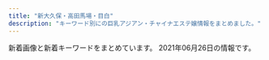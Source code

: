 ```yaml
---
title: "新大久保・高田馬場・目白"
description: "キーワード別にの巨乳アジアン・チャイナエステ嬢情報をまとめました。"
---
```


新着画像と新着キーワードをまとめています。
2021年06月26日の情報です。

<DmmAffiliateIns />
<KeywordTable
  shops={
    [
    {
        "station": "JR\u9ad8\u7530\u99ac\u5834\u99c5",
        "name": "Pretty \uff5e\u30d7\u30ea\u30c6\u30a3\u30fc\uff5e",
        "url": "http://pretty.este.work/",
        "img_links": [
            "http://pretty.este.work/3.jpg",
            "http://pretty.este.work/news.jpg",
            "http://pretty.este.work/sayurin.jpg",
            "http://pretty.este.work/tg.jpg",
            "http://pretty.este.work/4.jpg",
            "http://pretty.este.work/rec2.png",
            "http://pretty.este.work/up.jpg",
            "http://pretty.este.work/int1.png",
            "http://pretty.este.work/head.jpg",
            "http://pretty.este.work/nana.jpg",
            "http://pretty.este.work/staff_t.jpg",
            "http://pretty.este.work/1.jpg",
            "http://pretty.este.work/interior_t.jpg",
            "http://pretty.este.work/2.jpg",
            "http://pretty.este.work/ayumi.jpg",
            "http://pretty.este.work/sakura.jpg",
            "http://pretty.este.work/hana.jpg",
            "http://pretty.este.work/rec1.png"
        ],
        "keywords": {}
    },
    {
        "name": "\u604b",
        "keywords": {},
        "url": "http://tkoi.work/",
        "img_links": [
            "http://tkoi.work/sp/images/tel.jpg",
            "http://tkoi.work/img/koko1.jpg",
            "http://tkoi.work/sp/images/4.jpg",
            "http://tkoi.work/sp/images/footer.png",
            "http://tkoi.work/images/main_top.jpg",
            "http://tkoi.work/images/1.jpg",
            "http://tkoi.work/images/s1.png",
            "http://tkoi.work/images/main_footer.jpg",
            "http://tkoi.work/images/4.jpg",
            "http://tkoi.work/sp/images/head.jpg",
            "http://tkoi.work/images/sys2.png",
            "http://tkoi.work/images/int2.png",
            "http://tkoi.work/images/mobile.jpg",
            "http://tkoi.work/images/staff_t.jpg",
            "http://tkoi.work/images/b3.jpg",
            "http://tkoi.work/images/int1.png",
            "http://tkoi.work/img/mika1.jpg",
            "http://tkoi.work/sp/images/rec2.png",
            "http://tkoi.work/sp/images/ac1.jpg",
            "http://tkoi.work/sp/images/info_t.jpg",
            "http://tkoi.work/sp/img/riri1.jpg",
            "http://tkoi.work/images/b2.jpg",
            "http://tkoi.work/sp/images/newsb.png",
            "http://tkoi.work/images/news.png",
            "http://tkoi.work/sp/images/int2.png",
            "http://tkoi.work/images/ta.jpg",
            "http://tkoi.work/sp/images/staff_t.png",
            "http://tkoi.work/images/3.jpg",
            "http://tkoi.work/images/head.jpg",
            "http://tkoi.work/img/ai1.jpg",
            "http://tkoi.work/sp/img/ai1.jpg",
            "http://tkoi.work/sp/images/rec1.png",
            "http://tkoi.work/images/sm.jpg",
            "http://tkoi.work/sp/images/ac2.png",
            "http://tkoi.work/sp/images/news.jpg",
            "http://tkoi.work/images/b1.jpg",
            "http://tkoi.work/sp/menu/staff.jpg",
            "http://tkoi.work/images/sys1.png",
            "http://tkoi.work/sp/images/sys.png",
            "http://tkoi.work/sp/images/interior_t.png",
            "http://tkoi.work/sp/images/int1.png",
            "http://tkoi.work/images/2.jpg",
            "http://tkoi.work/sp/menu/top.jpg",
            "http://tkoi.work/img/riri1.jpg",
            "http://tkoi.work/sp/images/3.jpg",
            "http://tkoi.work/sp/images/info.png",
            "http://tkoi.work/images/interior_t.jpg",
            "http://tkoi.work/sp/img/koko1.jpg",
            "http://tkoi.work/sp/images/1.jpg",
            "http://tkoi.work/sp/images/2.jpg",
            "http://tkoi.work/sp/img/mika1.jpg"
        ],
        "station": "JR\u9ad8\u7530\u99ac\u5834\u99c5\u65e9\u7a32\u7530\u53e3"
    },
    {
        "url": "http://p-aroma.work/",
        "name": "\u7652\u3057\u306e\u51fa\u4f1a\u3044",
        "station": "JR\u5927\u4e45\u4fdd\u99c5\u5317\u53e3",
        "keywords": {},
        "img_links": [
            "http://p-aroma.work/staff/haru.jpg",
            "http://p-aroma.work/images/int2.png",
            "http://p-aroma.work/images/news.jpg",
            "http://p-aroma.work/images/7.jpg",
            "http://p-aroma.work/img/ayaka1.png",
            "http://p-aroma.work/images/staff_t.png",
            "http://p-aroma.work/img/rina1.png",
            "http://p-aroma.work/images/3.jpg",
            "http://p-aroma.work/images/2.jpg",
            "http://p-aroma.work/img/mayu1.png",
            "http://p-aroma.work/images/s2.jpg",
            "http://p-aroma.work/img/haru1.png",
            "http://p-aroma.work/staff/kasumi.jpg",
            "http://p-aroma.work/staff/rina.jpg",
            "http://p-aroma.work/images/s1.jpg",
            "http://p-aroma.work/staff/ayaka.jpg",
            "http://p-aroma.work/images/6.jpg",
            "http://p-aroma.work/images/1.jpg",
            "http://p-aroma.work/images/sys.png",
            "http://p-aroma.work/img/kasumi1.png",
            "http://p-aroma.work/images/interior_t.png",
            "http://p-aroma.work/images/head.jpg",
            "http://p-aroma.work/images/int1.png",
            "http://p-aroma.work/images/s1.png",
            "http://p-aroma.work/images/tel.jpg",
            "http://p-aroma.work/staff/mayu.jpg",
            "http://p-aroma.work/staff/mirai.jpg",
            "http://p-aroma.work/images/mobile.jpg",
            "http://p-aroma.work/img/mirai1.png",
            "http://p-aroma.work/images/4.jpg"
        ]
    },
    {
        "img_links": [
            "https://www.cocoro556.in/img/material/accminimgrev1.jpg",
            "https://www.cocoro556.in/img/girl/main/smain164135ee9e4407f412c3d2708030a189f1c0.jpg",
            "https://www.cocoro556.in/img/material/p6_t2.png",
            "https://www.cocoro556.in/img/girl/thumb/smain16626b52cc464ee28ef5cf18bb2b1e5be8c2.jpg",
            "https://www.cocoro556.in/img/material/photost3rev1.png",
            "https://www.cocoro556.in/img/camp/camp20210403short.jpg",
            "https://www.cocoro556.in/img/girl/list/slist1666b52cc464ee28ef5cf18bb2b1e5be8c2.jpg",
            "https://www.cocoro556.in/img/girl/list/slist142b75436b0012f83588e08b8d8eb48c8c2.jpg",
            "https://www.cocoro556.in/img/girl/thumb/smain1442346e3df3ff1cef1386c89c6ba9e9f72e.jpg",
            "https://www.cocoro556.in/img/girl/main/smain126142f85375ac3eb532582567360874d2d6.jpg",
            "https://www.cocoro556.in/img/material/p2_t2_subt4_m1.png",
            "https://www.cocoro556.in/img/material/pd_number.png",
            "https://www.cocoro556.in/img/material/leftinfo.png",
            "https://www.cocoro556.in/img/girl/list/slist167f0b4414b94d2c934624a47b21815ef54.jpg",
            "https://www.cocoro556.in/img/material/pd_st3.png",
            "https://www.cocoro556.in/img/material/photost6.png",
            "https://www.cocoro556.in/img/girl/main/smain1541a1f8e548a2959236fdd0e7abcde80ac7.jpg",
            "https://www.cocoro556.in/img/girl/thumb/smain16616b52cc464ee28ef5cf18bb2b1e5be8c2.jpg",
            "https://www.cocoro556.in/img/material/top_t3_subt1.png",
            "https://www.cocoro556.in/img/girl/list/slist144346e3df3ff1cef1386c89c6ba9e9f72e.jpg",
            "https://www.cocoro556.in/img/material/p6_t3_subt1.png",
            "https://www.cocoro556.in/img/girl/thumb/smain1543ab2e0ee9f9fde8103e9fe80e33b07761.jpg",
            "https://www.cocoro556.in/img/girl/thumb/smain1423ae12bc52cc115b3190fbe6a84a8ffa74.jpg",
            "https://www.cocoro556.in/img/girl/thumb/smain1422b75436b0012f83588e08b8d8eb48c8c2.jpg",
            "https://www.cocoro556.in/img/material/pageheaderimg4.jpg",
            "https://www.cocoro556.in/img/girl/list/slist146f806d031a1244ccfaa8b4d307f6ef6d7.jpg",
            "https://www.cocoro556.in/img/girl/main/smain1441346e3df3ff1cef1386c89c6ba9e9f72e.jpg",
            "https://www.cocoro556.in/img/girl/thumb/smain1491773ceed1a7cd35919e9c6866285fb943.jpg",
            "https://www.cocoro556.in/img/material/photost7.png",
            "https://www.cocoro556.in/img/material/pageheaderimg3.jpg",
            "https://www.cocoro556.in/img/material/p6_t1.png",
            "https://www.cocoro556.in/img/material/mobilesite.png",
            "https://www.cocoro556.in/img/material/p2_t2_subt2.png",
            "https://www.cocoro556.in/img/girl/list/slist149a7ba2e87eeed7d2ede49599bc2037647.jpg",
            "https://www.cocoro556.in/img/material/pd_st1.png",
            "https://www.cocoro556.in/img/material/p2_t2_sub_m1_2.png",
            "https://www.cocoro556.in/img/material/top_t2.png",
            "https://www.cocoro556.in/img/material/gm5_rollout.png",
            "https://www.cocoro556.in/img/girl/thumb/smain1462f806d031a1244ccfaa8b4d307f6ef6d7.jpg",
            "https://www.cocoro556.in/img/girl/thumb/smain14634879628e490d1ecf1cd7a9d727569f95.jpg",
            "https://www.cocoro556.in/img/material/photost1.png",
            "https://www.cocoro556.in/img/girl/list/slist16435ee9e4407f412c3d2708030a189f1c0.jpg",
            "https://www.cocoro556.in/img/camp/camp20210501premium.jpg",
            "https://www.cocoro556.in/img/material/p5_t1.png",
            "https://www.cocoro556.in/img/material/gm1_rollout.png",
            "https://www.cocoro556.in/img/material/p2_t2_sub_m1_1.png",
            "https://www.cocoro556.in/img/material/photost2rev1.png",
            "https://www.cocoro556.in/img/material/p2_t2_subt5_m2.png",
            "https://www.cocoro556.in/img/girl/thumb/smain1673d805234c8fbb465b0ed26b0a1e25b455.jpg",
            "https://www.cocoro556.in/img/material/pd_st2.png",
            "https://www.cocoro556.in/img/girl/thumb/smain164135ee9e4407f412c3d2708030a189f1c0.jpg",
            "https://www.cocoro556.in/img/material/p3_t1.png",
            "https://www.cocoro556.in/img/material/p2_t2_subt3.png",
            "https://www.cocoro556.in/img/material/p6_t2_subt1.png",
            "https://www.cocoro556.in/img/material/ftel.png",
            "https://www.cocoro556.in/img/girl/thumb/smain126332fd72809eba38056753c1720b05d8d5.jpg",
            "https://www.cocoro556.in/img/girl/thumb/smain16636b52cc464ee28ef5cf18bb2b1e5be8c2.jpg",
            "https://www.cocoro556.in/img/material/gm3_rollout.png",
            "https://www.cocoro556.in/img/material/photost5.png",
            "https://www.cocoro556.in/img/material/gm4_rollout.png",
            "https://www.cocoro556.in/img/girl/thumb/smain1671d805234c8fbb465b0ed26b0a1e25b455.jpg",
            "https://www.cocoro556.in/img/material/photost4rev1.png",
            "https://www.cocoro556.in/img/material/top_t3_imgrev1.jpg",
            "https://www.cocoro556.in/img/material/p2_t2.png",
            "https://www.cocoro556.in/img/girl/main/smain1491773ceed1a7cd35919e9c6866285fb943.jpg",
            "https://www.cocoro556.in/img/girl/thumb/smain126142f85375ac3eb532582567360874d2d6.jpg",
            "https://www.cocoro556.in/img/material/gm1_rollover.png",
            "https://www.cocoro556.in/img/material/p2_t2_subt1.png",
            "https://www.cocoro556.in/img/girl/thumb/smain1441346e3df3ff1cef1386c89c6ba9e9f72e.jpg",
            "https://www.cocoro556.in/img/girl/main/smain1671d805234c8fbb465b0ed26b0a1e25b455.jpg",
            "https://www.cocoro556.in/img/material/p6_t3.png",
            "https://www.cocoro556.in/img/material/p2_t2_subt5.png",
            "https://www.cocoro556.in/img/material/gm2_rollover.png",
            "https://www.cocoro556.in/img/material/top_t1.png",
            "https://www.cocoro556.in/img/material/gm6_rollout.png",
            "https://www.cocoro556.in/img/material/top_t4.png",
            "https://www.cocoro556.in/img/material/gm5_rollover.png",
            "https://www.cocoro556.in/img/girl/thumb/smain1443346e3df3ff1cef1386c89c6ba9e9f72e.jpg",
            "https://www.cocoro556.in/img/girl/main/smain16616b52cc464ee28ef5cf18bb2b1e5be8c2.jpg",
            "https://www.cocoro556.in/img/material/gm3_rollover.png",
            "https://www.cocoro556.in/img/girl/list/slist154a1f8e548a2959236fdd0e7abcde80ac7.jpg",
            "https://www.cocoro556.in/img/girl/thumb/smain126242f85375ac3eb532582567360874d2d6.jpg",
            "https://www.cocoro556.in/img/girl/thumb/smain1542a1f8e548a2959236fdd0e7abcde80ac7.jpg",
            "https://www.cocoro556.in/img/girl/main/smain1461f806d031a1244ccfaa8b4d307f6ef6d7.jpg",
            "https://www.cocoro556.in/img/girl/thumb/smain1672d805234c8fbb465b0ed26b0a1e25b455.jpg",
            "https://www.cocoro556.in/img/girl/thumb/smain1493773ceed1a7cd35919e9c6866285fb943.jpg",
            "https://www.cocoro556.in/img/material/p2_t2_sub_m1_3.png",
            "https://www.cocoro556.in/img/material/age_rollout.png",
            "https://www.cocoro556.in/img/girl/thumb/smain14922dea5bdda380e76839c012ab24bd9f82.jpg",
            "https://www.cocoro556.in/img/material/gm2_rollout.png",
            "https://www.cocoro556.in/img/camp/camp20210601.jpg",
            "https://www.cocoro556.in/img/material/pageheaderimg1.jpg",
            "https://www.cocoro556.in/img/material/gm6_rollover.png",
            "https://www.cocoro556.in/img/girl/thumb/smain1541a1f8e548a2959236fdd0e7abcde80ac7.jpg",
            "https://www.cocoro556.in/img/girl/thumb/smain1461f806d031a1244ccfaa8b4d307f6ef6d7.jpg",
            "https://www.cocoro556.in/img/girl/list/slist12642f85375ac3eb532582567360874d2d6.jpg",
            "https://www.cocoro556.in/img/material/top_t3.png",
            "https://www.cocoro556.in/img/material/p2_t2_subt4.png",
            "https://www.cocoro556.in/img/material/p2_t2_subt5_m1.png",
            "https://www.cocoro556.in/img/girl/thumb/smain1421b75436b0012f83588e08b8d8eb48c8c2.jpg",
            "https://www.cocoro556.in/img/material/p3_1_t1.png",
            "https://www.cocoro556.in/img/material/pageheaderimg2.jpg",
            "https://www.cocoro556.in/img/girl/main/smain1421b75436b0012f83588e08b8d8eb48c8c2.jpg"
        ],
        "keywords": {
            "C": 21,
            "E": 1,
            "\u30bb\u30af\u30b7\u30fc": 1
        },
        "url": "https://www.cocoro556.in/",
        "station": "JR\u5927\u4e45\u4fdd\u99c5\u5317\u53e3",
        "name": "COCORO"
    },
    {
        "name": "Lovely Heart \u5927\u4e45\u4fdd\u5225\u9928",
        "img_links": [
            "http://aes-treat.com/scdl/staff/11111mb.jpg",
            "http://aes-treat.com/scdl/staff/11161.jpg",
            "http://aes-treat.com/scdl/staff/10891.jpg",
            "http://aes-treat.com/scdl/staff/11231.jpg",
            "http://aes-treat.com/img/ttl_attbnr.jpg",
            "http://aes-treat.com/scdl/staff/11091mb.jpg",
            "http://aes-treat.com/scdl/staff/11201mb.jpg",
            "http://aes-treat.com/scdl/staff/11201.jpg",
            "http://aes-treat.com/scdl/staff/10971mb.jpg",
            "http://aes-treat.com/scdl/staff/10971.jpg",
            "http://aes-treat.com/img/ttl_mobile.jpg",
            "http://aes-treat.com/scdl/staff/11041mb.jpg",
            "http://aes-treat.com/scdl/staff/11081mb.jpg",
            "http://aes-treat.com/scdl/staff/10841.jpg",
            "http://aes-treat.com/i/files/homeimg.jpg",
            "http://aes-treat.com/scdl/staff/10941.jpg",
            "http://aes-treat.com/scdl/staff/10651mb.jpg",
            "http://aes-treat.com/scdl/staff/10651.jpg",
            "http://aes-treat.com/scdl/staff/10811.jpg",
            "http://aes-treat.com/scdl/staff/10981mb.jpg",
            "http://aes-treat.com/scdl/staff/10171.jpg",
            "http://aes-treat.com/scdl/staff/10981.jpg",
            "http://aes-treat.com/scdl/staff/10972.jpg",
            "http://aes-treat.com/scdl/staff/11151.jpg",
            "http://aes-treat.com/scdl/staff/10901.jpg",
            "http://aes-treat.com/scdl/staff/11191.jpg",
            "http://aes-treat.com/scdl/staff/10841mb.jpg",
            "http://aes-treat.com/scdl/staff/11091.jpg",
            "http://aes-treat.com/img/ttl_nouka.jpg",
            "http://aes-treat.com/scdl/staff/11121.jpg",
            "http://aes-treat.com/scdl/staff/10171mb.jpg",
            "http://aes-treat.com/scdl/staff/10721.jpg",
            "http://aes-treat.com/scdl/staff/11051mb.jpg",
            "http://aes-treat.com/scdl/staff/10771.jpg",
            "http://aes-treat.com/scdl/staff/10842.jpg",
            "http://aes-treat.com/scdl/staff/10901mb.jpg",
            "http://aes-treat.com/scdl/staff/11131mb.jpg",
            "http://aes-treat.com/scdl/staff/10681mb.jpg",
            "http://aes-treat.com/scdl/staff/11081.jpg",
            "http://aes-treat.com/img/ttl_att.png",
            "http://aes-treat.com/img/ttl_sister.png",
            "http://aes-treat.com/scdl/staff/11211mb.jpg",
            "http://aes-treat.com/pic/top2.jpg",
            "http://aes-treat.com/scdl/staff/11162.jpg",
            "http://aes-treat.com/scdl/staff/11161mb.jpg",
            "http://aes-treat.com/scdl/staff/11131.jpg",
            "http://aes-treat.com/scdl/staff/10902.jpg",
            "http://aes-treat.com/scdl/staff/10721mb.jpg",
            "http://aes-treat.com/scdl/staff/11101.jpg",
            "http://aes-treat.com/scdl/staff/11211.jpg",
            "http://aes-treat.com/scdl/staff/11231mb.jpg",
            "http://aes-treat.com/pic/head.jpg",
            "http://aes-treat.com/scdl/staff/11041.jpg",
            "http://aes-treat.com/scdl/staff/11121mb.jpg",
            "http://aes-treat.com/scdl/staff/11101mb.jpg",
            "http://aes-treat.com/scdl/staff/11051.jpg",
            "http://aes-treat.com/scdl/staff/11191mb.jpg",
            "http://aes-treat.com/scdl/staff/10861mb.jpg",
            "http://aes-treat.com/scdl/staff/11151mb.jpg",
            "http://aes-treat.com/scdl/staff/10941mb.jpg",
            "http://aes-treat.com/pic/top1.jpg",
            "http://aes-treat.com/scdl/staff/11111.jpg",
            "http://aes-treat.com/img/ttl_staff.png",
            "http://aes-treat.com/scdl/staff/10681.jpg",
            "http://aes-treat.com/img/system/campaign.jpg",
            "http://aes-treat.com/scdl/staff/10891mb.jpg",
            "http://aes-treat.com/scdl/staff/10771mb.jpg",
            "http://aes-treat.com/scdl/staff/10861.jpg",
            "http://aes-treat.com/scdl/staff/10811mb.jpg"
        ],
        "station": "JR\u5927\u4e45\u4fdd\u99c5\u5317\u53e3",
        "url": "http://aes-treat.com/",
        "keywords": {
            "C": 38
        }
    },
    {
        "url": "http://www.kity.work/",
        "name": "\u98a8\u96c5\u5802 \uff5e\u3075\u3046\u304c\u3069\u3046\uff5e",
        "station": "JR\u9ad8\u7530\u99ac\u5834\u99c5\u65e9\u7a32\u7530\u53e3",
        "img_links": [
            "http://www.kity.work/images/staff_t.jpg",
            "http://www.kity.work/images/news.jpg",
            "http://www.kity.work/images/s1.jpg",
            "http://www.kity.work/images/tel.jpg",
            "http://www.kity.work/images/sys.jpg",
            "http://www.kity.work/images/tg.jpg",
            "http://www.kity.work/images/interior_t.jpg",
            "http://www.kity.work/images/4.jpg",
            "http://www.kity.work/staff/haru.jpg",
            "http://www.kity.work/images/s2.jpg",
            "http://www.kity.work/images/s1.png",
            "http://www.kity.work/staff/erina.jpg",
            "http://www.kity.work/images/head.jpg",
            "http://www.kity.work/images/int2.jpg",
            "http://www.kity.work/images/ac2.jpg",
            "http://www.kity.work/images/6.jpg",
            "http://www.kity.work/staff/nana.jpg",
            "http://www.kity.work/images/int1.jpg",
            "http://www.kity.work/staff/hiromi.jpg",
            "http://www.kity.work/img/erina2.jpg",
            "http://www.kity.work/images/5.jpg",
            "http://www.kity.work/img/hiromi1.jpg",
            "http://www.kity.work/img/nana1.jpg",
            "http://www.kity.work/img/haru1.jpg",
            "http://www.kity.work/img/erina1.jpg",
            "http://www.kity.work/images/up.jpg",
            "http://www.kity.work/images/7.jpg"
        ],
        "keywords": {}
    },
    {
        "img_links": [
            "http://aes-salon.com/scdl/staff/10692.jpg",
            "http://aes-salon.com/scdl/staff/10562.jpg",
            "http://aes-salon.com/scdl/staff/10691mb.jpg",
            "http://aes-salon.com/scdl/staff/10291.jpg",
            "http://aes-salon.com/scdl/staff/10092.jpg",
            "http://aes-salon.com/scdl/staff/10661mb.jpg",
            "http://aes-salon.com/scdl/staff/10501mb.jpg",
            "http://aes-salon.com/scdl/staff/10341.jpg",
            "http://aes-salon.com/img/access/road1.jpg",
            "http://aes-salon.com/scdl/staff/10291mb.jpg",
            "http://aes-salon.com/scdl/staff/10411.jpg",
            "http://aes-salon.com/scdl/staff/10082.jpg",
            "http://aes-salon.com/scdl/staff/10591.jpg",
            "http://aes-salon.com/img/ttl_attbnr.jpg",
            "http://aes-salon.com/scdl/staff/10651.jpg",
            "http://aes-salon.com/scdl/staff/10721mb.jpg",
            "http://aes-salon.com/scdl/staff/10341mb.jpg",
            "http://aes-salon.com/pic/top1.jpg",
            "http://aes-salon.com/scdl/staff/10693.jpg",
            "http://aes-salon.com/scdl/staff/10351.jpg",
            "http://aes-salon.com/scdl/staff/10641mb.jpg",
            "http://aes-salon.com/scdl/staff/10711mb.jpg",
            "http://aes-salon.com/scdl/staff/10601.jpg",
            "http://aes-salon.com/scdl/staff/10563.jpg",
            "http://aes-salon.com/img/access/road4.jpg",
            "http://aes-salon.com/scdl/staff/10671.jpg",
            "http://aes-salon.com/scdl/staff/10472.jpg",
            "http://aes-salon.com/scdl/staff/10411mb.jpg",
            "http://aes-salon.com/img/access/roaddm.png",
            "http://aes-salon.com/scdl/staff/10641.jpg",
            "http://aes-salon.com/scdl/staff/10351mb.jpg",
            "http://aes-salon.com/scdl/staff/10671mb.jpg",
            "http://aes-salon.com/scdl/staff/10441mb.jpg",
            "http://aes-salon.com/scdl/staff/10511.jpg",
            "http://aes-salon.com/scdl/staff/10121mb.jpg",
            "http://aes-salon.com/img/ttl_sister.png",
            "http://aes-salon.com/scdl/staff/10412.jpg",
            "http://aes-salon.com/scdl/staff/10511mb.jpg",
            "http://aes-salon.com/scdl/staff/10091mb.jpg",
            "http://aes-salon.com/img/system/campaign.jpg",
            "http://aes-salon.com/img/access/road3.jpg",
            "http://aes-salon.com/scdl/staff/10731mb.jpg",
            "http://aes-salon.com/scdl/staff/10122.jpg",
            "http://aes-salon.com/scdl/staff/10661.jpg",
            "http://aes-salon.com/img/ttl_nouka.jpg",
            "http://aes-salon.com/img/ttl_mobile.jpg",
            "http://aes-salon.com/i/files/homeimg.jpg",
            "http://aes-salon.com/scdl/staff/10091.jpg",
            "http://aes-salon.com/scdl/staff/10121.jpg",
            "http://aes-salon.com/scdl/staff/10461mb.jpg",
            "http://aes-salon.com/scdl/staff/10601mb.jpg",
            "http://aes-salon.com/scdl/staff/10461.jpg",
            "http://aes-salon.com/img/access/road2.jpg",
            "http://aes-salon.com/img/ttl_staff.png",
            "http://aes-salon.com/scdl/staff/10621mb.jpg",
            "http://aes-salon.com/scdl/staff/10292.jpg",
            "http://aes-salon.com/scdl/staff/10592.jpg",
            "http://aes-salon.com/scdl/staff/10471mb.jpg",
            "http://aes-salon.com/scdl/staff/10441.jpg",
            "http://aes-salon.com/scdl/staff/10694.jpg",
            "http://aes-salon.com/scdl/staff/10701.jpg",
            "http://aes-salon.com/scdl/staff/10571.jpg",
            "http://aes-salon.com/pic/top2.jpg",
            "http://aes-salon.com/scdl/staff/10731.jpg",
            "http://aes-salon.com/scdl/staff/10721.jpg",
            "http://aes-salon.com/pic/head.jpg",
            "http://aes-salon.com/scdl/staff/10471.jpg",
            "http://aes-salon.com/scdl/staff/10462.jpg",
            "http://aes-salon.com/scdl/staff/10631mb.jpg",
            "http://aes-salon.com/scdl/staff/10571mb.jpg",
            "http://aes-salon.com/scdl/staff/10342.jpg",
            "http://aes-salon.com/scdl/staff/10711.jpg",
            "http://aes-salon.com/scdl/staff/10561.jpg",
            "http://aes-salon.com/scdl/staff/10701mb.jpg",
            "http://aes-salon.com/scdl/staff/10561mb.jpg",
            "http://aes-salon.com/scdl/staff/10651mb.jpg",
            "http://aes-salon.com/scdl/staff/10691.jpg",
            "http://aes-salon.com/scdl/staff/10621.jpg",
            "http://aes-salon.com/scdl/staff/10631.jpg",
            "http://aes-salon.com/scdl/staff/10081.jpg",
            "http://aes-salon.com/scdl/staff/10502.jpg",
            "http://aes-salon.com/scdl/staff/10591mb.jpg",
            "http://aes-salon.com/scdl/staff/10083.jpg",
            "http://aes-salon.com/scdl/staff/10081mb.jpg",
            "http://aes-salon.com/img/ttl_bekan.jpg",
            "http://aes-salon.com/img/ttl_att.png",
            "http://aes-salon.com/scdl/staff/10602.jpg",
            "http://aes-salon.com/scdl/staff/10501.jpg"
        ],
        "keywords": {
            "C": 38
        },
        "url": "http://aes-salon.com/",
        "station": "JR\u5927\u4e45\u4fdd\u99c5\u5317\u53e3",
        "name": "Lovely Heart"
    },
    {
        "img_links": [
            "https://est-hana.com/img/girl/pickup/pickup20191208191053.jpg",
            "https://est-hana.com/img/material/age.png",
            "https://est-hana.com/img/material/line1.png",
            "https://est-hana.com/img/girl/thumb/smain184249673a0eecbfdaab27d1a016ce6f4281.jpg",
            "https://est-hana.com/img/material/photorenew5.jpg",
            "https://est-hana.com/img/girl/main/smain1901e7f2a11706f93c08ab1eb76c57c0a501.jpg",
            "https://est-hana.com/img/material/top_t3.png",
            "https://est-hana.com/img/material/m6.png",
            "https://est-hana.com/img/girl/list/sface110404ef9fc79e2a0a04d64b621c22a0c77.jpg",
            "https://est-hana.com/img/girl/list/sface193e3a7504f14e2050f14cb6782d72bb46c.jpg",
            "https://est-hana.com/img/material/massap5.jpg",
            "https://est-hana.com/img/girl/main/s86_1.jpg",
            "https://est-hana.com/img/girl/thumb/s139_1.jpg",
            "https://est-hana.com/img/girl/thumb/s180_1.jpg",
            "https://est-hana.com/img/material/systme_t1.png",
            "https://est-hana.com/img/material/massap1.jpg",
            "https://est-hana.com/img/girl/list/s75_list.jpg",
            "https://est-hana.com/img/material/gm4_rollout.png",
            "https://est-hana.com/img/girl/pickup/topgirl20161016054301.png",
            "https://est-hana.com/img/girl/main/smain1891e9ae2d8752cd8b9474ebd62df9909f9b.jpg",
            "https://est-hana.com/img/material/massa_t1.png",
            "https://est-hana.com/img/material/photorenew2rev1.jpg",
            "https://est-hana.com/img/girl/thumb/smain184149673a0eecbfdaab27d1a016ce6f4281.jpg",
            "https://est-hana.com/img/girl/thumb/s86_1.jpg",
            "https://est-hana.com/img/material/topflashimg1.jpg",
            "https://est-hana.com/img/material/accsess_station.png",
            "https://est-hana.com/img/girl/pickup/topgirl20190528141109.png",
            "https://est-hana.com/img/material/sys_course2_rev2.png",
            "https://est-hana.com/img/material/massap4.jpg",
            "https://est-hana.com/img/material/hosi4.png",
            "https://est-hana.com/img/girl/list/s86_list.jpg",
            "https://est-hana.com/img/material/sys_course3_rev1.png",
            "https://est-hana.com/img/girl/list/slist8365230fc40840a020ba3ed47600db4b4a.jpg",
            "https://est-hana.com/img/girl/list/slist2012ba9beda1a19f1ba57dcc87485d57321.jpg",
            "https://est-hana.com/img/girl/thumb/smain1871110bf62c88dcefca310cdc127f9b11f2.jpg",
            "https://est-hana.com/img/girl/list/sface199a8b144d9cbd006fc9dffdf23ad77de07.jpg",
            "https://est-hana.com/img/material/sys_option.png",
            "https://est-hana.com/img/camp/camp20210601.png",
            "https://est-hana.com/img/girl/thumb/s75_1.jpg",
            "https://est-hana.com/img/girl/pickup/topgirl20180526173824.png",
            "https://est-hana.com/img/girl/list/s173_list.jpg",
            "https://est-hana.com/img/material/staff_t1rev1.png",
            "https://est-hana.com/img/girl/thumb/smain1911ec56c0d5cc68365ea11e2e52a40272d8.jpg",
            "https://est-hana.com/img/girl/list/s163_face.jpg",
            "https://est-hana.com/img/material/top_t6.png",
            "https://est-hana.com/img/material/photorenew4.jpg",
            "https://est-hana.com/img/girl/list/sface191ec56c0d5cc68365ea11e2e52a40272d8.jpg",
            "https://est-hana.com/img/material/hosi5.png",
            "https://est-hana.com/img/girl/pickup/pickup20180830201105.jpg",
            "https://est-hana.com/img/girl/main/s180_1.jpg",
            "https://est-hana.com/img/girl/main/smain184149673a0eecbfdaab27d1a016ce6f4281.jpg",
            "https://est-hana.com/img/girl/list/s77_list.jpg",
            "https://est-hana.com/img/girl/pickup/pickup20190118192153.jpg",
            "https://est-hana.com/img/girl/list/s180_list.jpg",
            "https://est-hana.com/img/girl/list/s88_list.jpg",
            "https://est-hana.com/img/girl/main/s173_1.jpg",
            "https://est-hana.com/img/girl/list/sface19753ce52e0264e81a8a42e5d3c84dd833e.jpg",
            "https://est-hana.com/img/girl/list/sface18449673a0eecbfdaab27d1a016ce6f4281.jpg",
            "https://est-hana.com/img/material/massap6.jpg",
            "https://est-hana.com/img/girl/thumb/smain1891e9ae2d8752cd8b9474ebd62df9909f9b.jpg",
            "https://est-hana.com/img/material/massap2.jpg",
            "https://est-hana.com/img/girl/thumb/smain1913da4fa2da2e801312734721e1a44d8e19.jpg",
            "https://est-hana.com/img/material/gm6_rollout.png",
            "https://est-hana.com/img/material/top_t5.png",
            "https://est-hana.com/img/girl/pickup/pickup20190528135649.jpg",
            "https://est-hana.com/img/material/top_t2.png",
            "https://est-hana.com/img/girl/list/sface190e7f2a11706f93c08ab1eb76c57c0a501.jpg",
            "https://est-hana.com/img/girl/main/s75_1.jpg",
            "https://est-hana.com/img/material/gm1_rollout.png",
            "https://est-hana.com/img/girl/list/s163_list.jpg",
            "https://est-hana.com/img/girl/thumb/s173_1.jpg",
            "https://est-hana.com/img/girl/list/sface189e9ae2d8752cd8b9474ebd62df9909f9b.jpg",
            "https://est-hana.com/img/whatnew/20200401_mask.jpg",
            "https://est-hana.com/img/girl/pickup/topgirl20140502225842.png",
            "https://est-hana.com/img/girl/main/smain1931e3a7504f14e2050f14cb6782d72bb46c.jpg",
            "https://est-hana.com/img/material/d26.png",
            "https://est-hana.com/img/girl/thumb/smain193281777917c863b2cd265723b9cb5a3c32.jpg",
            "https://est-hana.com/img/girl/list/slist19053cc33bb85f739f63e84c2ae2c41c2eb.jpg",
            "https://est-hana.com/img/material/massap3.jpg",
            "https://est-hana.com/img/girl/pickup/pickup20180526173711.jpg",
            "https://est-hana.com/img/girl/thumb/smain1902e7f2a11706f93c08ab1eb76c57c0a501.jpg",
            "https://est-hana.com/img/material/infopanel.png",
            "https://est-hana.com/img/girl/list/s139_face.jpg",
            "https://est-hana.com/img/material/massap7.jpg",
            "https://est-hana.com/img/girl/thumb/smain197153ce52e0264e81a8a42e5d3c84dd833e.jpg",
            "https://est-hana.com/img/girl/list/sface8365230fc40840a020ba3ed47600db4b4a.jpg",
            "https://est-hana.com/img/girl/list/s86_face.jpg",
            "https://est-hana.com/img/girl/pickup/pickup20190227121102.jpg",
            "https://est-hana.com/img/girl/thumb/smain19725e2ed7efe2de621955e09d12295a13ee.jpg",
            "https://est-hana.com/img/material/day.png",
            "https://est-hana.com/img/girl/pickup/pickup20190121202926.jpg",
            "https://est-hana.com/img/girl/list/slist18449673a0eecbfdaab27d1a016ce6f4281.jpg",
            "https://est-hana.com/img/girl/main/smain197153ce52e0264e81a8a42e5d3c84dd833e.jpg",
            "https://est-hana.com/img/girl/thumb/smain1912da4fa2da2e801312734721e1a44d8e19.jpg",
            "https://est-hana.com/img/girl/pickup/pickup20190118192257.jpg",
            "https://est-hana.com/img/material/returnbtn.png",
            "https://est-hana.com/img/material/sys_course1_rev2.png",
            "https://est-hana.com/img/girl/thumb/smain1901e7f2a11706f93c08ab1eb76c57c0a501.jpg",
            "https://est-hana.com/img/girl/pickup/topgirl20141227182718.png",
            "https://est-hana.com/img/material/sframe2014.png",
            "https://est-hana.com/img/girl/list/s173_face.jpg",
            "https://est-hana.com/img/girl/list/slist193a69a1a063a3159e298d18b691542266d.jpg",
            "https://est-hana.com/img/girl/thumb/smain18725b09cd881b1f036f9f4970616c10b474.jpg",
            "https://est-hana.com/img/girl/list/slist199a8b144d9cbd006fc9dffdf23ad77de07.jpg",
            "https://est-hana.com/img/material/staff_t1.png",
            "https://est-hana.com/img/whatnew/20200401min60.jpg",
            "https://est-hana.com/img/whatnew/20200304.jpg",
            "https://est-hana.com/img/girl/list/slist187110f9d5212fd19d8b8410ec6bff294e6.jpg",
            "https://est-hana.com/img/material/systme_t2.png",
            "https://est-hana.com/img/material/top_t2_img_rev2.jpg",
            "https://est-hana.com/img/girl/pickup/pickup20141227182613.jpeg",
            "https://est-hana.com/img/material/w6.png",
            "https://est-hana.com/img/material/photorenew3.jpg",
            "https://est-hana.com/img/material/gm5_rollout.png",
            "https://est-hana.com/img/material/detailwaku.png",
            "https://est-hana.com/img/girl/list/sface187386757ea62d773ca58e2457fc23b8e13.jpg",
            "https://est-hana.com/img/girl/pickup/pickup20191214162524.jpg",
            "https://est-hana.com/img/material/month.png",
            "https://est-hana.com/img/girl/list/s180_face.jpg",
            "https://est-hana.com/img/girl/main/smain1871110bf62c88dcefca310cdc127f9b11f2.jpg",
            "https://est-hana.com/img/girl/thumb/s173_2.jpg",
            "https://est-hana.com/img/material/top_t4.png",
            "https://est-hana.com/img/girl/list/s88_face.jpg",
            "https://est-hana.com/img/material/click_tel_btn.png",
            "https://est-hana.com/img/girl/pickup/pickup20181218104555.jpg",
            "https://est-hana.com/img/girl/list/s75_face.jpg",
            "https://est-hana.com/img/girl/main/s139_1.jpg",
            "https://est-hana.com/img/girl/list/s139_list.jpg",
            "https://est-hana.com/img/girl/list/slist19753ce52e0264e81a8a42e5d3c84dd833e.jpg",
            "https://est-hana.com/img/girl/list/s77_face.jpg",
            "https://est-hana.com/img/girl/pickup/topgirl20140510202547.png",
            "https://est-hana.com/img/girl/list/slist189e9ae2d8752cd8b9474ebd62df9909f9b.jpg",
            "https://est-hana.com/img/girl/list/slist110d5ce8a5906e2cdaf90af47c9395e0dff.jpg",
            "https://est-hana.com/img/material/staffdetail_t1.png",
            "https://est-hana.com/img/material/gm3_rollout.png",
            "https://est-hana.com/img/girl/thumb/smain1931e3a7504f14e2050f14cb6782d72bb46c.jpg",
            "https://est-hana.com/img/girl/list/sface201dc74ab8dea78d771771d5fda7bccc989.jpg",
            "https://est-hana.com/img/material/gm2_rollout.png",
            "https://est-hana.com/img/girl/list/slist191ec56c0d5cc68365ea11e2e52a40272d8.jpg",
            "https://est-hana.com/img/girl/pickup/topgirl20180308214256.png",
            "https://est-hana.com/img/girl/pickup/topgirl20180908131653.png",
            "https://est-hana.com/img/material/accsess_picter2.jpg",
            "https://est-hana.com/img/material/sys_etc.png",
            "https://est-hana.com/img/material/photorenew1.jpg",
            "https://est-hana.com/img/material/top_twitter.png",
            "https://est-hana.com/img/girl/main/smain1911ec56c0d5cc68365ea11e2e52a40272d8.jpg"
        ],
        "keywords": {
            "C": 39,
            "E": 5
        },
        "url": "https://est-hana.com/",
        "station": "JR\u5927\u4e45\u4fdd\u99c5\u5317\u53e3",
        "name": "\u82b1"
    },
    {
        "keywords": {},
        "station": "JR\u65b0\u5927\u4e45\u4fdd\u99c5",
        "name": "\u6708\u306e\u82b1",
        "img_links": [
            "https://static.wixstatic.com/media/80a184_126746405a7f40f191a12f71b777ea41~mv2.png",
            "https://static.wixstatic.com/media/80a184_9dc0d14b20d54a71a6cb9f57217e8a32~mv2.png",
            "https://static.wixstatic.com/media/80a184_fc46eb4762dc45d5aaded3823ed9ff89~mv2.png",
            "https://static.wixstatic.com/media/80a184_f4cca0709e8a42dfbc72e26393934723~mv2.jpg",
            "https://static.wixstatic.com/media/80a184_d01c61ede293427e90b1ce25be8720c0~mv2.png",
            "https://static.wixstatic.com/media/80a184_60e3e10d71c6473ca82f313fefc49773~mv2.png",
            "https://static.wixstatic.com/media/80a184_6f8a99a76cfa4e8cb6871f8cdc4667f5~mv2.png",
            "https://static.wixstatic.com/media/80a184_b70a2c117ac542f79ec2a2014b642be4~mv2.png",
            "https://static.wixstatic.com/media/80a184_ec567299218a41eeb0cb491d6a584398~mv2.png",
            "https://static.wixstatic.com/media/80a184_a8e12af9159e4af2bbd2cf724caf4e6a~mv2.jpeg",
            "https://static.wixstatic.com/media/80a184_37c7b495532e44808fa932ada8728921~mv2.png",
            "https://static.wixstatic.com/media/80a184_5208b825bc574a8e8c38cfed61640f7b~mv2.png",
            "https://static.wixstatic.com/media/71aabe_7fde48e91203411687f75bf66049b810~mv2.jpg",
            "https://static.wixstatic.com/media/80a184_685d8785c64448469efbaecd356f0615~mv2.jpg"
        ],
        "url": "https://tsukinohana88.wixsite.com/index"
    },
    {
        "url": "http://massage-1.net/",
        "station": "JR\u9ad8\u7530\u99ac\u5834\u99c5\u65e9\u7a32\u7530\u53e3",
        "name": "\u697d\u5712",
        "keywords": {},
        "img_links": [
            "http://massage-1.net/images/top/top_06.jpg",
            "http://massage-1.net/images/top/top_02.jpg",
            "http://massage-1.net/images/home/top.jpg",
            "http://massage-1.net/images/top/top_01.jpg",
            "http://massage-1.net/images/top/top_05.jpg",
            "http://massage-1.net/images/top/top_08.png",
            "http://massage-1.net/images/top/top_04.jpg",
            "http://massage-1.net/images/top/top_03.jpg",
            "http://massage-1.net/images/page_top.png",
            "http://massage-1.net/images/staff_image/staf_05a.jpg"
        ]
    },
    {
        "name": "NEW ONLY ONE",
        "keywords": {
            "D": 2,
            "E": 2,
            "C": 3,
            "88": 3,
            "86": 4
        },
        "url": "http://www.aromaonly1.com/",
        "station": "JR\u9ad8\u7530\u99ac\u5834\u99c5",
        "img_links": [
            "http://www.aromaonly1.com/uploads/3e6ede4dd71b9611bfc0fc01fff82057.jpg",
            "http://www.aromaonly1.com/images/index_11.jpg",
            "http://www.aromaonly1.com/images/index_20.jpg",
            "http://www.aromaonly1.com/uploads/56e94a67d1aa4ea89d5f2064a387ab96.jpg",
            "http://www.aromaonly1.com/uploads/8e9e8b4d89b256773f17dff61368328c.jpg",
            "http://www.aromaonly1.com/images/index_17.jpg",
            "http://www.aromaonly1.com/uploads/c24b4a66b959c50d941c227e2167e47a.jpg",
            "http://www.aromaonly1.com/images/index_01.jpg",
            "http://www.aromaonly1.com/images/index_19.jpg",
            "http://www.aromaonly1.com/images/link_10.jpg",
            "http://www.aromaonly1.com/uploads/66dc68de1f9c001b6f15d52303314efc.jpg",
            "http://www.aromaonly1.com/uploads/b43afdf6c0db7020b472f89b05664984.jpg",
            "http://www.aromaonly1.com/images/index_04.jpg",
            "http://www.aromaonly1.com/images/index_08.jpg",
            "http://www.aromaonly1.com/uploads/e01fa669285bc99ba782abfd90a08bb2.jpg",
            "http://www.aromaonly1.com/images/index_21.jpg",
            "http://www.aromaonly1.com/uploads/39a20c0f1405de5aa73fad53492e41be.jpg",
            "http://www.aromaonly1.com/images/index_15.jpg",
            "http://www.aromaonly1.com/uploads/015cba9c432d730d26583fe998534fa6.jpg",
            "http://www.aromaonly1.com/images/index_02.jpg",
            "http://www.aromaonly1.com/images/service_10.jpg",
            "http://www.aromaonly1.com/images/fanhui.png",
            "http://www.aromaonly1.com/images/index_18.jpg",
            "http://www.aromaonly1.com/images/index_05.jpg",
            "http://www.aromaonly1.com/images/aromaonly1_468x60.png",
            "http://www.aromaonly1.com/my_work/images/pic1.png",
            "http://www.aromaonly1.com/images/service_11.jpg",
            "http://www.aromaonly1.com/images/index_03.jpg",
            "http://www.aromaonly1.com/images/index_12.jpg",
            "http://www.aromaonly1.com/images/index_07.jpg",
            "http://www.aromaonly1.com/uploads/ac75f516de3602f2ed5de1d9e2383a35.jpg",
            "http://www.aromaonly1.com/uploads/2f5941103973429d3981087968a845a3.jpg",
            "http://www.aromaonly1.com/images/index_06.jpg",
            "http://www.aromaonly1.com/uploads/18799c1985ca7d1cd026808323ec51c2.jpg",
            "http://www.aromaonly1.com/images/girls_10.jpg",
            "http://www.aromaonly1.com/images/interior_10.jpg",
            "http://www.aromaonly1.com/images/index_14.jpg",
            "http://www.aromaonly1.com/uploads/0d74a4af5e268e3562daa56048c13906.jpg",
            "http://www.aromaonly1.com/images/index_16.jpg",
            "http://www.aromaonly1.com/uploads/5f4083d49285cbe64774b1bd70e86150.jpg"
        ]
    },
    {
        "station": "JR\u65b0\u5927\u4e45\u4fdd\u99c5",
        "name": "\u6625\u306e\u5922",
        "img_links": [
            "http://www.harunoyume.com/images/covergirl.jpg",
            "http://www.harunoyume.com/images/service-image.jpg",
            "http://www.harunoyume.com/images/campaign.jpg",
            "http://www.harunoyume.com/images/discount.jpg"
        ],
        "keywords": {},
        "url": "http://www.harunoyume.com/"
    },
    {
        "keywords": {},
        "img_links": [
            "http://www.china-es.info/images/sys2.jpg",
            "http://www.china-es.info/img/hibiki1.jpg",
            "http://www.china-es.info/images/news.jpg",
            "http://www.china-es.info/img/nana2.jpg",
            "http://www.china-es.info/images/menu/top.jpg",
            "http://www.china-es.info/images/sys3.jpg",
            "http://www.china-es.info/img/nana1.jpg",
            "http://www.china-es.info/img/ringo1.jpg",
            "http://www.china-es.info/images/interior_t.jpg",
            "http://www.china-es.info/images/top.jpg",
            "http://www.china-es.info/images/menu/staff.jpg",
            "http://www.china-es.info/images/mobile.jpg",
            "http://www.china-es.info/images/int4.jpg",
            "http://www.china-es.info/images/rec1.jpg",
            "http://www.china-es.info/images/sys1.jpg",
            "http://www.china-es.info/images/int2.jpg",
            "http://www.china-es.info/images/staff_t.jpg",
            "http://www.china-es.info/images/menu/interior.jpg",
            "http://www.china-es.info/images/int1.jpg",
            "http://www.china-es.info/images/int3.jpg",
            "http://www.china-es.info/images/rec2.jpg",
            "http://www.china-es.info/images/head.jpg"
        ],
        "name": "Honey At Home \u30cf\u30cb\u30fc\u30a2\u30c3\u30c8\u30db\u30fc\u30e0",
        "url": "http://www.china-es.info/",
        "station": "JR\u9ad8\u7530\u99ac\u5834\u99c5\u65e9\u7a32\u7530\u53e3"
    },
    {
        "img_links": [
            "http://esthe.top/images/Bottom_02.jpg",
            "http://esthe.top/images/an_2_06.jpg",
            "http://esthe.top/images/staff_images/staff_09a.jpg",
            "http://esthe.top/images/acs_ima/access-04.jpg",
            "http://esthe.top/images/staff_images/staff_09b.jpg",
            "http://esthe.top/images/room_images/gallery-06.jpg",
            "http://esthe.top/images/room_images/index-02.jpg",
            "http://esthe.top/images/an_1_04.jpg",
            "http://esthe.top/images/staff_images/staff_012a.jpg",
            "http://esthe.top/images/staff_images/staff_01a.jpg",
            "http://esthe.top/images/demo/slider/images/slide3.png",
            "http://esthe.top/images/staff_images/staff_010a.jpg",
            "http://esthe.top/images/an_2_05.jpg",
            "http://esthe.top/images/staff_images/staff_07a.jpg",
            "http://esthe.top/images/an_1_02.jpg",
            "http://esthe.top/images/demo/slider/tooltips/slide5.png",
            "http://esthe.top/images/staff_images/staff_04b.jpg",
            "http://esthe.top/images/demo/slider/tooltips/slide2.png",
            "http://esthe.top/images/QRcode.jpg",
            "http://esthe.top/images/an_1_03.jpg",
            "http://esthe.top/images/an_2_07.jpg",
            "http://esthe.top/images/index_02.jpg",
            "http://esthe.top/images/demo/slider/tooltips/slide1.png",
            "http://esthe.top/images/staff_images/staff_07b.jpg",
            "http://esthe.top/images/acs_ima/access-01.jpg",
            "http://esthe.top/images/an_1_06.jpg",
            "http://esthe.top/images/demo/slider/images/slide5.png",
            "http://esthe.top/images/an_2_04.jpg",
            "http://esthe.top/images/demo/slider/images/slide1.png",
            "http://esthe.top/images/demo/slider/tooltips/slide3.png",
            "http://esthe.top/images/Bottom_01.jpg",
            "http://esthe.top/images/room_images/gallery-01.jpg",
            "http://esthe.top/images/room_images/index-01.jpg",
            "http://esthe.top/images/staff_images/staff_013a.jpg",
            "http://esthe.top/images/an_2_02.jpg",
            "http://esthe.top/images/staff_images/staff_01b.jpg",
            "http://esthe.top/images/demo/slider/images/slide4.png",
            "http://esthe.top/images/staff_images/staff_014a.jpg",
            "http://esthe.top/images/room_images/gallery-02.jpg",
            "http://esthe.top/images/an_1_05.jpg",
            "http://esthe.top/images/an_2_03.jpg",
            "http://esthe.top/images/acs_ima/access-03.jpg",
            "http://esthe.top/images/staff_images/staff_010b.jpg",
            "http://esthe.top/images/room_images/gallery-04.jpg",
            "http://esthe.top/images/demo/slider/tooltips/slide4.png",
            "http://esthe.top/images/room_images/gallery-05.jpg",
            "http://esthe.top/images/an_1_07.jpg",
            "http://esthe.top/images/room_images/gallery-03.jpg",
            "http://esthe.top/images/acs_ima/access-02.jpg",
            "http://esthe.top/images/staff_images/staff_04a.jpg",
            "http://esthe.top/images/demo/slider/images/slide2.png"
        ],
        "station": "JR\u9ad8\u7530\u99ac\u5834\u99c5\u6771\u53e3",
        "name": "RAN\uff5e\u30e9\u30f3\uff5e",
        "keywords": {},
        "url": "http://esthe.top/"
    },
    {
        "img_links": [
            "http://kobo.mssg.jp/layer/images/top/top_04.jpg",
            "http://kobo.mssg.jp/images/top1.jpg",
            "http://kobo.mssg.jp/images/staff_8a.jpg",
            "http://kobo.mssg.jp/images/staff_bj1.png",
            "http://kobo.mssg.jp/layer/images/top.jpg",
            "http://kobo.mssg.jp/images/staff_bj4.png",
            "http://kobo.mssg.jp/layer/images/top/top_05.jpg",
            "http://kobo.mssg.jp/images/staff_5.jpg",
            "http://kobo.mssg.jp/images/staff_4.jpg",
            "http://kobo.mssg.jp/images/staff_9a.jpg",
            "http://kobo.mssg.jp/layer/images/top/top_01.jpg",
            "http://kobo.mssg.jp/layer/images/top/top_06.jpg",
            "http://kobo.mssg.jp/images/staff_10a.jpg",
            "http://kobo.mssg.jp/images/info.png",
            "http://kobo.mssg.jp/layer/images/top/top_03.jpg",
            "http://kobo.mssg.jp/images/wenzi-staff.png",
            "http://kobo.mssg.jp/images/staff_9b.jpg",
            "http://kobo.mssg.jp/images/1.jpg",
            "http://kobo.mssg.jp/images/staff_2a.jpg",
            "http://kobo.mssg.jp/layer/images/top/top_02.jpg",
            "http://kobo.mssg.jp/images/s_info.png",
            "http://kobo.mssg.jp/images/staff_2b.jpg",
            "http://kobo.mssg.jp/layer/images/top/top_08.png",
            "http://kobo.mssg.jp/images/staff_8.jpg",
            "http://kobo.mssg.jp/images/top2.jpg"
        ],
        "keywords": {},
        "name": "\u6c34\u8272-\u30df\u30ba\u30a4\u30ed-",
        "url": "http://kobo.mssg.jp/",
        "station": "JR\u5927\u4e45\u4fdd\u99c5\u5317\u53e3"
    },
    {
        "url": "http://familiar.tyo.cm/",
        "keywords": {
            "85": 21,
            "86": 74,
            "87": 59,
            "83": 7,
            "D": 152,
            "88": 21,
            "E": 28,
            "C": 2
        },
        "img_links": [
            "http://familiar.tyo.cm/photos/sites/37/2019/10/2019102408541458.jpg",
            "http://familiar.tyo.cm/photos/sites/37/2019/12/2019120502264671.jpg",
            "http://familiar.tyo.cm/photos/sites/37/2019/10/2019100304481325.jpg",
            "http://familiar.tyo.cm/photos/sites/37/2019/03/2019032406115311.jpg",
            "http://familiar.tyo.cm/photos/sites/37/2019/06/2019061502562797.jpg",
            "http://familiar.tyo.cm/photos/sites/37/2018/12/2018121903022968.jpg",
            "http://familiar.tyo.cm/photos/sites/37/2019/12/2019120401354980.jpg",
            "http://familiar.tyo.cm/photos/sites/37/2019/06/2019062210030384.jpg",
            "http://familiar.tyo.cm/images/tel.png",
            "http://familiar.tyo.cm/photos/sites/37/2019/03/2019032406115598.jpg",
            "http://familiar.tyo.cm/images/mobile.jpg",
            "http://familiar.tyo.cm/photos/sites/37/2019/03/2019032406115446.jpg",
            "http://familiar.tyo.cm/photos/sites/37/2019/10/2019102502193551.jpg",
            "http://familiar.tyo.cm/photos/sites/37/2019/12/201912130833132.jpg",
            "http://familiar.tyo.cm/photos/sites/37/2019/06/2019060406161857.jpg",
            "http://familiar.tyo.cm/photos/sites/37/2019/06/2019060406241084.jpg",
            "http://familiar.tyo.cm/photos/sites/37/2019/12/2019120401355046.jpg",
            "http://familiar.tyo.cm/photos/sites/37/2019/06/2019061502562745.jpg",
            "http://familiar.tyo.cm/photos/sites/37/2019/03/2019032406115312.jpg",
            "http://familiar.tyo.cm/photos/sites/37/2019/03/2019032406115440.jpg",
            "http://familiar.tyo.cm/photos/sites/37/2019/03/2019032406115451.jpg",
            "http://familiar.tyo.cm/photos/sites/37/2019/11/2019112002511160.jpg",
            "http://familiar.tyo.cm/photos/sites/37/2019/12/2019120401354873.jpg",
            "http://familiar.tyo.cm/images/1.png",
            "http://familiar.tyo.cm/photos/sites/37/2019/03/2019032406115491.jpg",
            "http://familiar.tyo.cm/photos/sites/37/2019/11/2019112902341792.jpg",
            "http://familiar.tyo.cm/images/s_staff.jpg",
            "http://familiar.tyo.cm/photos/sites/37/2019/10/2019102502193826.jpg",
            "http://familiar.tyo.cm/photos/sites/37/2018/12/2018121903013346.jpg",
            "http://familiar.tyo.cm/images/s_news.jpg",
            "http://familiar.tyo.cm/photos/sites/37/2019/06/201906040617136.jpg",
            "http://familiar.tyo.cm/photos/sites/37/2019/11/2019110802115992.jpg",
            "http://familiar.tyo.cm/images/top.png",
            "http://familiar.tyo.cm/photos/sites/37/2019/06/2019061502562798.jpg",
            "http://familiar.tyo.cm/photos/sites/37/2019/03/2019031806471671.jpg",
            "http://familiar.tyo.cm/photos/sites/37/2021/05/2021052506592522.jpg",
            "http://familiar.tyo.cm/images/s_link.jpg",
            "http://familiar.tyo.cm/photos/sites/37/2019/09/201909270657496.jpg",
            "http://familiar.tyo.cm/photos/sites/37/2019/09/2019090503385014.jpg",
            "http://familiar.tyo.cm/photos/sites/37/2019/12/2019120502265383.jpg",
            "http://familiar.tyo.cm/photos/sites/37/2021/05/2021052506414738.jpg"
        ],
        "station": "JR\u65b0\u5927\u4e45\u4fdd\u99c5",
        "name": "Familiar\u30fb\u30d5\u30a1\u30df\u30ea\u30fc\u30a2"
    },
    {
        "name": "Rabenda\u30fb\u30e9\u30d9\u30f3\u30c0\u30fc",
        "keywords": {},
        "station": "JR\u5927\u4e45\u4fdd\u99c5\u5317\u53e3",
        "img_links": [],
        "url": "http://gogonoheya.ies.fun/"
    },
    {
        "keywords": {
            "C": 4
        },
        "img_links": [
            "http://www.enchuen.com/images/q_qa.png",
            "http://www.enchuen.com/images/btn_gnavi03_no.png",
            "http://www.enchuen.com/images/therapist_yume_s.jpg",
            "http://www.enchuen.com/images/a_qa.png",
            "http://www.enchuen.com/images/img_service04.png",
            "http://www.enchuen.com/images/h2_contact.png",
            "http://www.enchuen.com/images/therapist_kaori.jpg",
            "http://www.enchuen.com/images/img_comimgsoon.jpg",
            "http://www.enchuen.com/images/h2_information.png",
            "http://www.enchuen.com/images/btn_gnavi01_no.png",
            "http://www.enchuen.com/images/ins_header.png",
            "http://www.enchuen.com/images/tw_header.png",
            "http://www.enchuen.com/images/therapist_yume.jpg",
            "http://www.enchuen.com/images/tel_header.png",
            "http://www.enchuen.com/images/interior04_s.jpg",
            "http://www.enchuen.com/images/img_service07.png",
            "http://www.enchuen.com/images/img_service06.png",
            "http://www.enchuen.com/images/therapist_yona_s.jpg",
            "http://www.enchuen.com/images/top_slider1.jpg",
            "http://www.enchuen.com/images/top_slider4.jpg",
            "http://www.enchuen.com/images/top_slider3.jpg",
            "http://www.enchuen.com/images/therapist_yona.jpg",
            "http://www.enchuen.com/images/interior03.jpg",
            "http://www.enchuen.com/images/ban-tel.png",
            "http://www.enchuen.com/images/btn_gnavi06_no.png",
            "http://www.enchuen.com/images/img_slider03.png",
            "http://www.enchuen.com/images/therapist_noa_s.jpg",
            "http://www.enchuen.com/images/mail_header.png",
            "http://www.enchuen.com/images/ins_footer.png",
            "http://www.enchuen.com/images/btn_gnavi02_no.png",
            "http://www.enchuen.com/images/h2_servicecontents.png",
            "http://www.enchuen.com/images/img_slider01.png",
            "http://www.enchuen.com/images/tw_footer.png",
            "http://www.enchuen.com/images/mess_footer.png",
            "http://www.enchuen.com/images/h2_qa.png",
            "http://www.enchuen.com/images/btn_gnavi05_no.png",
            "http://www.enchuen.com/images/btn_gnavi04_no.png",
            "http://www.enchuen.com/images/pagetop.png",
            "http://www.enchuen.com/images/therapist_kaori_s.jpg",
            "http://www.enchuen.com/images/h2_twitter.png",
            "http://www.enchuen.com/images/h2_alliancegide.png",
            "http://www.enchuen.com/images/h2_link01.png",
            "http://www.enchuen.com/images/img_service02.png",
            "http://www.enchuen.com/images/img_service01.png",
            "http://www.enchuen.com/images/interior04.jpg",
            "http://www.enchuen.com/images/h2_alliancegide2.png",
            "http://www.enchuen.com/images/interior01.jpg",
            "http://www.enchuen.com/images/interior02.jpg",
            "http://www.enchuen.com/images/h2_linkban.png",
            "http://www.enchuen.com/images/top_slider6.jpg",
            "http://www.enchuen.com/images/icon_chi.png",
            "http://www.enchuen.com/images/therapist_noa.jpg",
            "http://www.enchuen.com/images/interior03_s.jpg",
            "http://www.enchuen.com/images/interior01_s.jpg",
            "http://www.enchuen.com/images/img_service03.png",
            "http://www.enchuen.com/images/interior02_s.jpg",
            "http://www.enchuen.com/images/img_aromaoil.png",
            "http://www.enchuen.com/images/img_slider02.png",
            "http://www.enchuen.com/images/img_service05.png",
            "http://www.enchuen.com/images/top_slider5.jpg",
            "http://www.enchuen.com/images/h2_instagam.png",
            "http://www.enchuen.com/images/top_slider2.jpg",
            "http://www.enchuen.com/images/h2_alltherapist.png",
            "http://www.enchuen.com/images/icon_eng.png"
        ],
        "url": "http://www.enchuen.com/",
        "name": "\u7e01\u4e2d\u7e01\uff5e\u3048\u3093\u3061\u3085\u3046\u3048\u3093\uff5e",
        "station": "JR\u65b0\u5927\u4e45\u4fdd\u99c5"
    },
    {
        "url": "http://www.y-rlx.site/",
        "station": "JR\u9ad8\u7530\u99ac\u5834\u99c5\u65e9\u7a32\u7530\u53e3",
        "keywords": {
            "87": 4,
            "D": 1,
            "88": 3,
            "89": 1,
            "C": 7
        },
        "name": "\u60a0\u30a8\u30b9\u30c6",
        "img_links": [
            "http://www.y-rlx.site/images/upload/thumb/014d074e9b93e9d3.jpg",
            "http://www.y-rlx.site/images/card.jpg",
            "http://www.y-rlx.site/images/upload/thumb/22943222540dae02.jpg",
            "http://www.y-rlx.site/images/index_13.jpg",
            "http://www.y-rlx.site/images/index_06.jpg",
            "http://www.y-rlx.site/images/index_20.jpg",
            "http://www.y-rlx.site/images/index_02.jpg",
            "http://www.y-rlx.site/images/upload/thumb/6f5c8adf73ecadc0.jpg",
            "http://www.y-rlx.site/images/staff_09.jpg",
            "http://www.y-rlx.site/images/index_08.jpg",
            "http://www.y-rlx.site/images/upload/thumb/7555ce96672677f4.jpg",
            "http://www.y-rlx.site/girl/03.jpg",
            "http://www.y-rlx.site/images/index_11.jpg",
            "http://www.y-rlx.site/girl/04.jpg",
            "http://www.y-rlx.site/girl/02.jpg",
            "http://www.y-rlx.site/images/index_10.jpg",
            "http://www.y-rlx.site/images/index_04.jpg",
            "http://www.y-rlx.site/images/upload/thumb/d36e2b351f872c4a.jpg",
            "http://www.y-rlx.site/images/index_07.jpg",
            "http://www.y-rlx.site/girl/01.jpg",
            "http://www.y-rlx.site/images/rec_09.jpg",
            "http://www.y-rlx.site/images/upload/thumb/296a422030195eea.jpg",
            "http://www.y-rlx.site/images/info_09.jpg",
            "http://www.y-rlx.site/images/index_03.jpg",
            "http://www.y-rlx.site/images/index_09.jpg",
            "http://y-rlx.site/images/index_07.jpg",
            "http://www.y-rlx.site/images/index_15.jpg",
            "http://www.y-rlx.site/images/index_05.jpg",
            "http://www.y-rlx.site/images/index_19.jpg",
            "http://www.y-rlx.site/images/info.jpg",
            "http://www.y-rlx.site/images/rec.jpg",
            "http://www.y-rlx.site/girl/05.jpg",
            "http://y-rlx.site/images/index_04.jpg",
            "http://www.y-rlx.site/images/upload/thumb/e95087fc68743943.jpg",
            "http://www.y-rlx.site/images/index_01.jpg",
            "http://www.y-rlx.site/images/upload/thumb/8094444931bf183e.jpg",
            "http://www.y-rlx.site/images/index_18.jpg"
        ]
    },
    {
        "keywords": {
            "83": 3,
            "86": 3,
            "C": 18
        },
        "station": "JR\u9ad8\u7530\u99ac\u5834\u99c5\u65e9\u7a32\u7530\u53e3",
        "url": "http://familiar.ests.jp/",
        "name": "\u99ac\u5834one",
        "img_links": [
            "http://familiar.ests.jp/images/acc.png",
            "http://familiar.ests.jp/photos/sites/33/2019/09/2019092718570723.jpg",
            "http://familiar.ests.jp/images/info.png",
            "http://familiar.ests.jp/images/bian.jpg",
            "http://familiar.ests.jp/images/nei_bj1.png",
            "http://familiar.ests.jp/images/staff_bj1s.png",
            "http://familiar.ests.jp/images/top.jpg",
            "http://familiar.ests.jp/images/s_staff.png",
            "http://familiar.ests.jp/images/service.jpg",
            "http://familiar.ests.jp/images/staff_bj4s.png",
            "http://familiar.ests.jp/photos/sites/33/2019/09/2019092718554568.jpg",
            "http://familiar.ests.jp/photos/sites/33/2020/10/2020101901153954.jpg",
            "http://familiar.ests.jp/images/news.png",
            "http://familiar.ests.jp/images/mobile.jpg",
            "http://familiar.ests.jp/photos/sites/33/2020/10/2020101409554799.jpg",
            "http://familiar.ests.jp/photos/sites/33/2019/09/2019092318545965.jpg",
            "http://familiar.ests.jp/images/s_link.png",
            "http://familiar.ests.jp/images/s_service.png",
            "http://familiar.ests.jp/photos/sites/33/2019/07/2019073009094778.jpg"
        ]
    },
    {
        "keywords": {},
        "station": "JR\u5927\u4e45\u4fdd\u99c5\u5357\u53e3",
        "img_links": [],
        "url": "https://venus.tyo.ac/",
        "name": "Venus -\u30f4\u30a3\u30fc\u30ca\u30b9-"
    },
    {
        "keywords": {},
        "url": "http://www.e-candy.work/",
        "station": "\u65b0\u5927\u4e45\u4fdd\u99c5",
        "img_links": [
            "http://www.e-candy.work/img/nana1.jpg",
            "http://www.e-candy.work/images/newface.png",
            "http://www.e-candy.work/images/staff_t.png",
            "http://www.e-candy.work/img/rina1.jpg",
            "http://www.e-candy.work/img/yui1.jpg",
            "http://www.e-candy.work/images/int2.png",
            "http://www.e-candy.work/images/int1.png",
            "http://www.e-candy.work/images/8.jpg",
            "http://www.e-candy.work/img/risa1.jpg",
            "http://www.e-candy.work/img/miki1.jpg",
            "http://www.e-candy.work/images/7.jpg",
            "http://www.e-candy.work/images/9.jpg",
            "http://www.e-candy.work/images/11.jpg",
            "http://www.e-candy.work/images/news.jpg",
            "http://www.e-candy.work/img/aya1.jpg",
            "http://www.e-candy.work/images/sys2.jpg",
            "http://www.e-candy.work/images/12.jpg",
            "http://www.e-candy.work/images/1.jpg",
            "http://www.e-candy.work/images/interior_t.png",
            "http://www.e-candy.work/images/head.jpg",
            "http://www.e-candy.work/images/info.png",
            "http://www.e-candy.work/images/sys3.png",
            "http://www.e-candy.work/images/tel.jpg",
            "http://www.e-candy.work/images/4.jpg",
            "http://www.e-candy.work/images/mobile.jpg",
            "http://www.e-candy.work/img/nami1.jpg",
            "http://www.e-candy.work/images/s1.png",
            "http://www.e-candy.work/img/mimi1.jpg",
            "http://www.e-candy.work/images/6.jpg",
            "http://www.e-candy.work/images/sys1.jpg",
            "http://www.e-candy.work/img/ai1.jpg",
            "http://www.e-candy.work/img/haruka1.jpg",
            "http://www.e-candy.work/images/5.jpg",
            "http://www.e-candy.work/images/3.jpg",
            "http://www.e-candy.work/img/hana1.jpg",
            "http://www.e-candy.work/images/10.jpg"
        ],
        "name": "Lui\uff5e\u30eb\u30a4\uff5e"
    }
]
}
/>
<DmmAffiliateScript />
